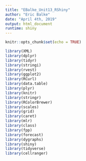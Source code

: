 ```yaml
---
title: "EBalke_Unit13_RShiny"
author: "Eric Balke"
date: "April 4th, 2019"
output: html_document
runtime: shiny
---
```

  
```r
knitr::opts_chunk$set(echo = TRUE)
```

```r
library(XML)
library(dplyr)
library(tidyr)
library(stringi)
library(rvest)
library(ggplot2)
library(RCurl)
library(data.table)
library(plyr)
library(knitr)
library(stringr)
library(RColorBrewer)
library(scales)
library(grid)
library(caret)
library(mlr)
library(class)
library(fpp)
library(forecast)
library(dygraphs)
library(shiny)
library(tidyverse)
library(cellranger)



````